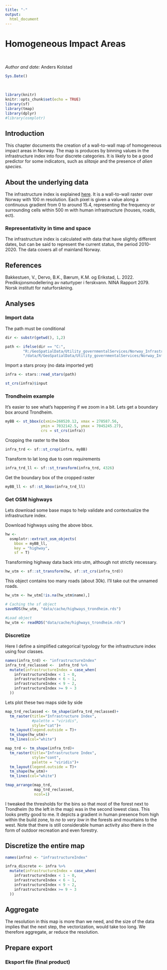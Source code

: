 ```yaml
---
title: "-"
output:
  html_document
---
```



# Homogeneous Impact Areas

<br />

_Author and date:_
Anders Kolstad
```r
Sys.Date()
```

<br />

<!-- Load all you dependencies here -->
```r
library(knitr)
knitr::opts_chunk$set(echo = TRUE)
library(sf)
library(tmap)
library(dplyr)
#library(osmplotr)
```



## Introduction
This chapter documents the creation of a wall-to-wall map of homogeneous impact areas in Norway.
The map is produces by binning values in the infrastructure index into four discrete categories. 
It is likely to be a good predictor for some indicators, such as  *slitasje* and the presence of
*alien species*.

## About the underlying data
The infrastructure index is explained [here](https://brage.nina.no/nina-xmlui/handle/11250/2983607). 
It is a wall-to-wall raster over Norway with 100 m resolution. Each pixel is given a value along a continuous gradient 
from 0 to around 15.4, representing the frequency or surrounding cells within 500 m with human infrastructure (houses, roads, ect).

### Representativity in time and space
The infrastructure index is calculated with data that have slightly different dates, but can be said to represent the current status, the period 2010-2020.
The data covers all of mainland Norway.


## References
Bakkestuen, V., Dervo, B.K., Bærum, K.M. og Erikstad, L. 2022. Prediksjonsmodellering av naturtyper i ferskvann. NINA Rapport 2079. Norsk institutt for naturforskning.


## Analyses
### Import data

The path must be conditional
```r
dir <- substr(getwd(), 1,2)
```



```r
path <- ifelse(dir == "C:", 
        "R:/GeoSpatialData/Utility_governmentalServices/Norway_Infrastructure_Index/Original/Infrastrukturindeks_UTM33/infra_tiff.tif",
        "/data/R/GeoSpatialData/Utility_governmentalServices/Norway_Infrastructure_Index/Original/Infrastrukturindeks_UTM33/infra_tiff.tif")
```

Import a stars proxy (no data imported yet)
```r
infra <- stars::read_stars(path)
```

```r
st_crs(infra)$input
```


### Trondheim example
It's easier to see what's happening if we zoom in a bit. Lets get a
boundary box around Trondheim.
```r
myBB <- st_bbox(c(xmin=260520.12, xmax = 278587.56,
                ymin = 7032142.5, ymax = 7045245.27),
                crs = st_crs(infra))
```

Cropping the raster to the bbox
```r
infra_trd <- sf::st_crop(infra, myBB)
```

Transform to lat long due to osm requirements
```r
infra_trd_ll <- sf::st_transform(infra_trd, 4326)
```

Get the boundary box of the cropped raster
```r
myBB_ll <- sf::st_bbox(infra_trd_ll)
```

### Get OSM highways
Lets download some base maps to help validate and contextualize the infrastructure index.

Download highways using the above bbox.
```r
hw <- 
  osmplotr::extract_osm_objects(
    bbox = myBB_ll,
    key = "highway",
    sf = T)
```

Transforming highway data back into utm, although not strictly
necessary.
```r
hw_utm <- sf::st_transform(hw, sf::st_crs(infra_trd)) 
```

This object contains too many roads (about 30k). I'll take out the unnamed roads.
```r
hw_utm <- hw_utm[!is.na(hw_utm$name),]
```

```r
# Caching the sf object
saveRDS(hw_utm, "data/cache/highways_trondheim.rds")
```

```r
#Load object
hw_utm <- readRDS("data/cache/highways_trondheim.rds")
```


### Discretize
Here I define a simplified categorical typology for the infrastructure index using four classes. 

```r
names(infra_trd) <- "infrastructureIndex"
infra_trd_reclassed <-  infra_trd %>%
  mutate(infrastructureIndex = case_when(
    infrastructureIndex < 1 ~ 0,
    infrastructureIndex < 6 ~ 1,
    infrastructureIndex < 9 ~ 2,
    infrastructureIndex >= 9 ~ 3
  ))
```

Lets plot these two maps side by side
```r
map_trd_reclassed <- tm_shape(infra_trd_reclassed)+
  tm_raster(title="Infrastructure Index",
            #palette = "viridis",
            style="cat")+
  tm_layout(legend.outside = T)+
  tm_shape(hw_utm)+
  tm_lines(col="white")
```

```r
map_trd <- tm_shape(infra_trd)+
  tm_raster(title="Infrastructure Index",
            style="cont",
            palette = "viridis")+
  tm_layout(legend.outside = T)+
  tm_shape(hw_utm)+
  tm_lines(col="white")
```

```r
tmap_arrange(map_trd,
             map_trd_reclassed,
             ncol=1)
```

I tweaked the thresholds for the bins so that most of the forest next to Trondheim (to the left in the map) was in the second lowest class. 
This looks pretty good to me. It depicts a gradient in human presence from high within the build zone, to _no to very low_ in the forests and mountains 
to the west. Note that there is still considerable human activity also there in the form of outdoor recreation and even forestry.

## Discretize the entire map
```r
names(infra) <- "infrastructureIndex"

infra_discrete <- infra %>%
  mutate(infrastructureIndex = case_when(
    infrastructureIndex < 1 ~ 0,
    infrastructureIndex < 6 ~ 1,
    infrastructureIndex < 9 ~ 2,
    infrastructureIndex >= 9 ~ 3
  ))
```


## Aggregate
The resolution in this map is more than we need, and the size of the data implies that the next step, the vectorization, would take too long.
We therefore aggregate, ar reduce the resolution.


## Prepare export
<!-- Text here -->


### Eksport file (final product)
<!-- Export final file. Ideally a georeferenced shape or raster wit indicators values (raw and normalised), reference values and errors. -->




